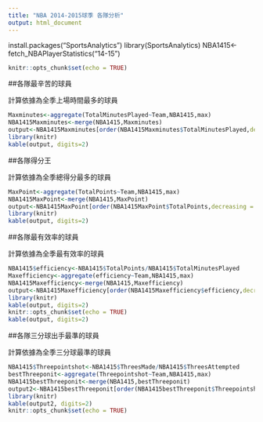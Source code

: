 ```yaml
---
title: "NBA 2014-2015球季 各隊分析"
output: html_document
---
```

install.packages("SportsAnalytics")
library(SportsAnalytics)
NBA1415<-fetch_NBAPlayerStatistics("14-15")
```r
knitr::opts_chunk$set(echo = TRUE)
```

##各隊最辛苦的球員

計算依據為全季上場時間最多的球員

```r
Maxminutes<-aggregate(TotalMinutesPlayed~Team,NBA1415,max)
NBA1415Maxminutes<-merge(NBA1415,Maxminutes)
output<-NBA1415Maxminutes[order(NBA1415Maxminutes$TotalMinutesPlayed,decreasing = T),c("Team","Name","TotalMinutesPlayed")]
library(knitr)
kable(output, digits=2)
```

##各隊得分王

計算依據為全季總得分最多的球員

```r
MaxPoint<-aggregate(TotalPoints~Team,NBA1415,max)
NBA1415MaxPoint<-merge(NBA1415,MaxPoint)
output<-NBA1415MaxPoint[order(NBA1415MaxPoint$TotalPoints,decreasing = T),c("Team","Name","TotalPoints")]
library(knitr)
kable(output, digits=2)
```

##各隊最有效率的球員

計算依據為全季最有效率的球員

```r
NBA1415$efficiency<-NBA1415$TotalPoints/NBA1415$TotalMinutesPlayed
Maxefficiency<-aggregate(efficiency~Team,NBA1415,max)
NBA1415Maxefficiency<-merge(NBA1415,Maxefficiency)
output<-NBA1415Maxefficiency[order(NBA1415Maxefficiency$efficiency,decreasing = T),c("Team","Name","efficiency")]
library(knitr)
kable(output, digits=2)
knitr::opts_chunk$set(echo = TRUE)
kable(output, digits=2)
```

##各隊三分球出手最準的球員

計算依據為全季三分球最準的球員

```r
NBA1415$Threepointshot<-NBA1415$ThreesMade/NBA1415$ThreesAttempted
bestThreeponit<-aggregate(Threepointshot~Team,NBA1415,max)
NBA1415bestThreeponit<-merge(NBA1415,bestThreeponit)
output2<-NBA1415bestThreeponit[order(NBA1415bestThreeponit$Threepointshot,decreasing = T),c("Team","Name","Threepointshot")]
library(knitr)
kable(output2, digits=2)
knitr::opts_chunk$set(echo = TRUE)
```
